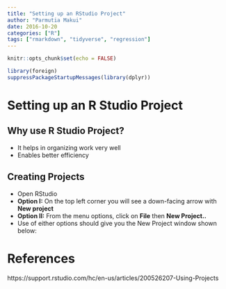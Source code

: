 ```yaml
---
title: "Setting up an RStudio Project"
author: "Parmutia Makui"
date: 2016-10-20
categories: ["R"]
tags: ["rmarkdown", "tidyverse", "regression"]
---
```


```r
knitr::opts_chunk$set(echo = FALSE)
```


```r

library(foreign)
suppressPackageStartupMessages(library(dplyr))

```


# Setting up an R Studio Project
## Why use R Studio Project?

- It helps in organizing work very well
- Enables better efficiency

## Creating Projects

- Open RStudio
- **Option I:** On the top left corner you will see a down-facing arrow with 
  **New project**
- **Option II:** From the menu options, click on **File** then **New Project..**  
- Use of either options should give you the New Project window shown below:


# References

https://support.rstudio.com/hc/en-us/articles/200526207-Using-Projects


